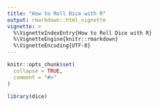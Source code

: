 ```yaml
---
title: "How to Roll Dice with R"
output: rmarkdown::html_vignette
vignette: >
  %\VignetteIndexEntry{How to Roll Dice with R}
  %\VignetteEngine{knitr::rmarkdown}
  %\VignetteEncoding{UTF-8}
---
```


```r
knitr::opts_chunk$set(
  collapse = TRUE,
  comment = "#>"
)
```

```r
library(dice)
```
